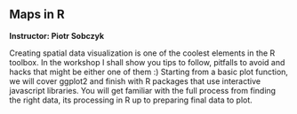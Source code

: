 ## Maps in R

**Instructor: Piotr Sobczyk**

Creating spatial data visualization is one of the coolest elements in the R toolbox. 
In the workshop I shall show you tips to follow, pitfalls to avoid and hacks that might be either one of them :) Starting from a basic plot function, we will cover ggplot2 and finish with R packages that use interactive javascript libraries. You will get familiar with the full process from finding the right data, its processing in R up to preparing final data to plot.
